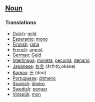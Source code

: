==[[Noun]]==

===Translations===

*[[Dutch]]: [[geld]]
*[[Esperanto]]: [[mono]]
*[[Finnish]]: [[raha]]
*[[French]]: [[argent]]
*[[German]]: [[Geld]]
*[[Interlingua]]: [[moneta]], [[pecunia]], [[denario]]
*[[Japanese]]: [[お金]] (おかね;okane)
*[[Korean]]: [[돈]] (don)
*[[Portuguese]]: [[dinheiro]]
*[[Spanish]]: [[dinero]]
*[[Swedish]]: [[pengar]]
*[[Volapük]]: [[mon]]